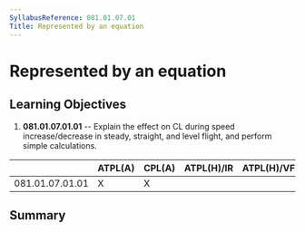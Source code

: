 ```yaml
---
SyllabusReference: 081.01.07.01
Title: Represented by an equation
---
```


# Represented by an equation

## Learning Objectives

1.  **081.01.07.01.01** -- Explain the effect on CL during speed
    increase/decrease in steady, straight, and level flight, and perform simple
    calculations.

|                 | ATPL(A) | CPL(A) | ATPL(H)/IR | ATPL(H)/VFR | CPL(H) | IR  | CBIR(A) |
| --------------- | ------- | ------ | ---------- | ----------- | ------ | --- | ------- |
| 081.01.07.01.01 | X       | X      |            |             |        |     |         |

## Summary
